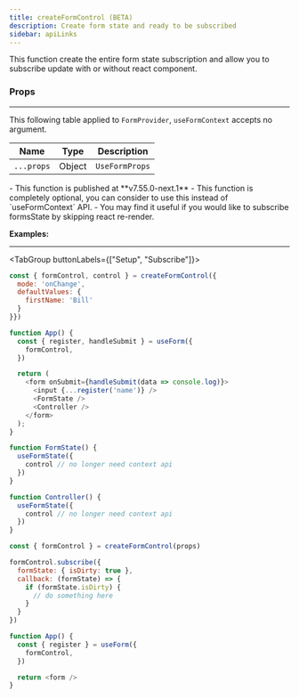 ```yaml
---
title: createFormControl (BETA)
description: Create form state and ready to be subscribed
sidebar: apiLinks
---
```


This function create the entire form state subscription and allow you to subscribe update with or without react component.

### Props

---

This following table applied to `FormProvider`, `useFormContext` accepts no argument.

| Name       | Type                        | Description                                    |
| ---------- | --------------------------- | ---------------------------------------------- |
| `...props` | <TypeText>Object</TypeText> | `UseFormProps` |

<Admonition type="important" title="Notes">
- This function is published at **v7.55.0-next.1**
- This function is completely optional, you can consider to use this instead of `useFormContext` API.
- You may find it useful if you would like to subscribe formsState by skipping react re-render.
</Admonition>

**Examples:**

---

<TabGroup buttonLabels={["Setup", "Subscribe"]}>

```javascript
const { formControl, control } = createFormControl({
  mode: 'onChange',
  defaultValues: {
    firstName: 'Bill'
  }
}})

function App() {
  const { register, handleSubmit } = useForm({
    formControl,
  })

  return (
    <form onSubmit={handleSubmit(data => console.log)}>
      <input {...register('name')} />
      <FormState />
      <Controller />
    </form>
  );
}

function FormState() {
  useFormState({
    control // no longer need context api
  })
}

function Controller() {
  useFormState({
    control // no longer need context api
  })
}
```

```javascript
const { formControl } = createFormControl(props)

formControl.subscribe({
  formState: { isDirty: true },
  callback: (formState) => {
    if (formState.isDirty) {
      // do something here
    }
  }
})

function App() {
  const { register } = useForm({
    formControl,
  })

  return <form />
}
```
</TabGroup>
